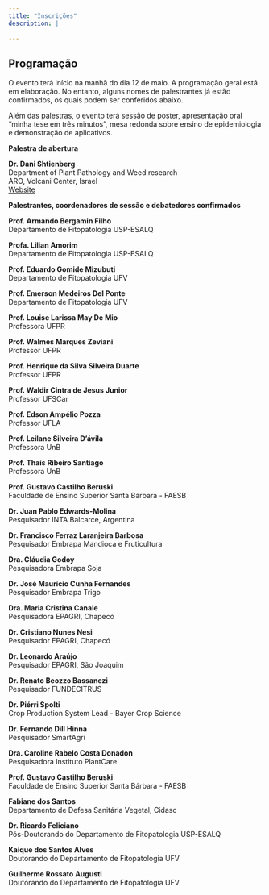 ```yaml
---
title: "Inscrições"
description: |
 
---
```


## Programação

O evento terá início na manhã do dia 12 de maio. A programação geral está em elaboração. No entanto, alguns nomes de palestrantes já estão confirmados, os quais podem ser conferidos abaixo.

Além das palestras, o evento terá sessão de poster, apresentação oral "minha tese em três minutos", mesa redonda sobre ensino de epidemiologia e demonstração de aplicativos.

**Palestra de abertura**

**Dr. Dani Shtienberg**\
Department of Plant Pathology and Weed research\
ARO, Volcani Center, Israel\
[Website](https://www.agri.gov.il/en/people/665.aspx)

**Palestrantes, coordenadores de sessão e debatedores confirmados**

**Prof. Armando Bergamin Filho**\
Departamento de Fitopatologia USP-ESALQ

**Profa. Lilian Amorim**\
Departamento de Fitopatologia USP-ESALQ

**Prof. Eduardo Gomide Mizubuti**\
Departamento de Fitopatologia UFV

**Prof. Emerson Medeiros Del Ponte**\
Departamento de Fitopatologia UFV

**Prof. Louise Larissa May De Mio**\
Professora UFPR

**Prof. Walmes Marques Zeviani**\
Professor UFPR

**Prof. Henrique da Silva Silveira Duarte**\
Professor UFPR

**Prof. Waldir Cintra de Jesus Junior**\
Professor UFSCar

**Prof. Edson Ampélio Pozza**\
Professor UFLA

**Prof. Leilane Silveira D'ávila**\
Professora UnB

**Prof. Thaís Ribeiro Santiago**\
Professora UnB

**Prof. Gustavo Castilho Beruski**\
Faculdade de Ensino Superior Santa Bárbara - FAESB

**Dr. Juan Pablo Edwards-Molina**\
Pesquisador INTA Balcarce, Argentina

**Dr. Francisco Ferraz Laranjeira Barbosa**\
Pesquisador Embrapa Mandioca e Fruticultura

**Dra. Cláudia Godoy**\
Pesquisadora Embrapa Soja

**Dr. José Maurício Cunha Fernandes**\
Pesquisador Embrapa Trigo

**Dra. Maria Cristina Canale**\
Pesquisadora EPAGRI, Chapecó

**Dr. Cristiano Nunes Nesi**\
Pesquisador EPAGRI, Chapecó

**Dr. Leonardo Araújo**\
Pesquisador EPAGRI, São Joaquim

**Dr. Renato Beozzo Bassanezi**\
Pesquisador FUNDECITRUS

**Dr. Piérri Spolti**\
Crop Production System Lead - Bayer Crop Science

**Dr. Fernando Dill Hinna**\
Pesquisador SmartAgri

**Dra. Caroline Rabelo Costa Donadon**\
Pesquisadora Instituto PlantCare

**Prof. Gustavo Castilho Beruski**\
Faculdade de Ensino Superior Santa Bárbara - FAESB

**Fabiane dos Santos**\
Departamento de Defesa Sanitária Vegetal, Cidasc

**Dr. Ricardo Feliciano**\
Pós-Doutorando do Departamento de Fitopatologia USP-ESALQ

**Kaique dos Santos Alves**\
Doutorando do Departamento de Fitopatologia UFV

**Guilherme Rossato Augusti**\
Doutorando do Departamento de Fitopatologia UFV
